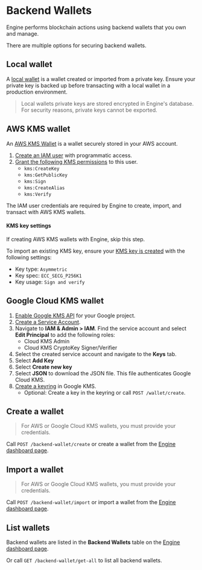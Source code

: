 # Backend Wallets

Engine performs blockchain actions using backend wallets that you own and manage.

There are multiple options for securing backend wallets.

## Local wallet

A [local wallet](/references/wallets/v2/LocalWallet) is a wallet created or imported from a private key. Ensure your private key is backed up before transacting with a local wallet in a production environment.

> Local wallets private keys are stored encrypted in Engine's database. For security reasons, private keys cannot be exported.

## AWS KMS wallet

An [AWS KMS Wallet](/references/wallets/v2/AwsKmsWallet) is a wallet securely stored in your AWS account.

1. [Create an IAM user](https://docs.aws.amazon.com/IAM/latest/UserGuide/id_users_create.html#id_users_create_console) with programmatic access.
1. [Grant the following KMS permissions](https://docs.aws.amazon.com/kms/latest/developerguide/control-access.html) to this user.
   - `kms:CreateKey`
   - `kms:GetPublicKey`
   - `kms:Sign`
   - `kms:CreateAlias`
   - `kms:Verify`

The IAM user credentials are required by Engine to create, import, and transact with AWS KMS wallets.

#### KMS key settings

If creating AWS KMS wallets with Engine, skip this step.

To import an existing KMS key, ensure your [KMS key is created](https://docs.aws.amazon.com/kms/latest/developerguide/create-keys.html) with the following settings:

- Key type: `Asymmetric`
- Key spec: `ECC_SECG_P256K1`
- Key usage: `Sign and verify`

## Google Cloud KMS wallet

1. [Enable Google KMS API](https://cloud.google.com/kms/docs/create-encryption-keys#before-you-begin) for your Google project.
1. [Create a Service Account](https://cloud.google.com/iam/docs/service-accounts-create).
1. Navigate to **IAM & Admin > IAM**. Find the service account and select **Edit Principal** to add the following roles:
   - Cloud KMS Admin
   - Cloud KMS CryptoKey Signer/Verifier
1. Select the created service account and navigate to the **Keys** tab.
1. Select **Add Key**
1. Select **Create new key**
1. Select **JSON** to download the JSON file. This file authenticates Google Cloud KMS.
1. [Create a keyring](https://cloud.google.com/kms/docs/create-key-ring) in Google KMS.
   - Optional: Create a key in the keyring or call `POST /wallet/create`.

## Create a wallet

> For AWS or Google Cloud KMS wallets, you must provide your credentials.

Call `POST /backend-wallet/create` or create a wallet from the [Engine dashboard page](https://thirdweb.com/dashboard/engine).

## Import a wallet

> For AWS or Google Cloud KMS wallets, you must provide your credentials.

Call `POST /backend-wallet/import` or import a wallet from the [Engine dashboard page](https://thirdweb.com/dashboard/engine).

## List wallets

Backend wallets are listed in the **Backend Wallets** table on the [Engine dashboard page](https://thirdweb.com/dashboard/engine).

Or call `GET /backend-wallet/get-all` to list all backend wallets.
